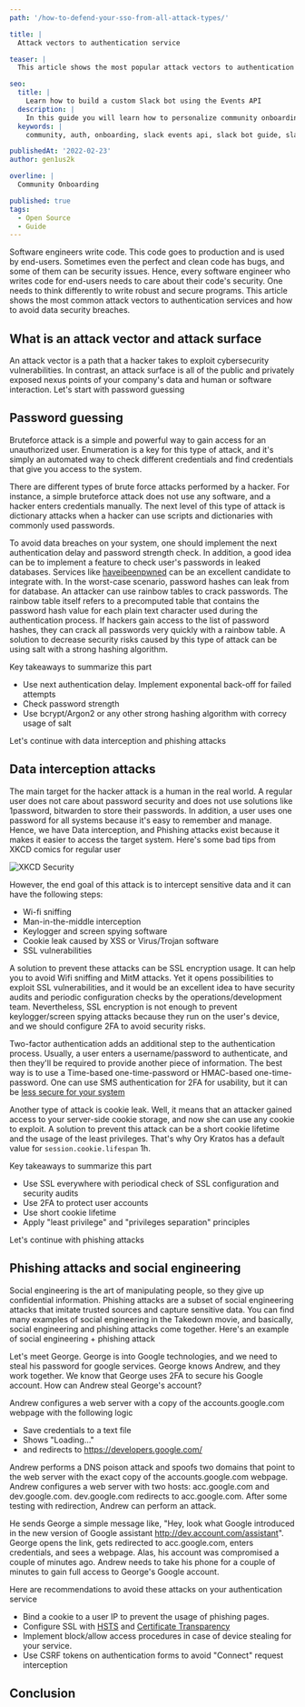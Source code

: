 ```yaml
---
path: '/how-to-defend-your-sso-from-all-attack-types/'

title: |
  Attack vectors to authentication service

teaser: |
  This article shows the most popular attack vectors to authentication service

seo:
  title: |
    Learn how to build a custom Slack bot using the Events API
  description: |
    In this guide you will learn how to personalize community onboarding using a custom built Slack bot and host it on AWS Lambda for free.
  keywords: |
    community, auth, onboarding, slack events api, slack bot guide, slack bot, message bot, custom bot, community building

publishedAt: '2022-02-23'
author: gen1us2k

overline: |
  Community Onboarding

published: true
tags:
  - Open Source
  - Guide
---
```

Software engineers write code. This code goes to production and is used by end-users. Sometimes even the perfect and clean code has bugs, and some of them can be security issues. Hence, every software engineer who writes code for end-users needs to care about their code's security.
One needs to think differently to write robust and secure programs. This article shows the most common attack vectors to authentication services and how to avoid data security breaches.

## What is an attack vector and attack surface
An attack vector is a path that a hacker takes to exploit cybersecurity vulnerabilities. In contrast, an attack surface is all of the public and privately exposed nexus points of your company's data and human or software interaction. Let's start with password guessing

## Password guessing

Bruteforce attack is a simple and powerful way to gain access for an unauthorized user. Enumeration is a key for this type of attack, and it's simply an automated way to check different credentials and find credentials that give you access to the system.

There are different types of brute force attacks performed by a hacker. For instance, a simple bruteforce attack does not use any software, and a hacker enters credentials manually. The next level of this type of attack is dictionary attacks when a hacker can use scripts and dictionaries with commonly used passwords.

To avoid data breaches on your system, one should implement the next authentication delay and password strength check. In addition, a good idea can be to implement a feature to check user's passwords in leaked databases. Services like [haveibeenpwned](https://haveibeenpwned.com/) can be an excellent candidate to integrate with.
In the worst-case scenario, password hashes can leak from for database. An attacker can use rainbow tables to crack passwords. The rainbow table itself refers to a precomputed table that contains the password hash value for each plain text character used during the authentication process. If hackers gain access to the list of password hashes, they can crack all passwords very quickly with a rainbow table. A solution to decrease security risks caused by this type of attack can be using salt with a strong hashing algorithm.

Key takeaways to summarize this part

- Use next authentication delay. Implement exponental back-off for failed attempts
- Check password strength
- Use bcrypt/Argon2 or any other strong hashing algorithm with correcy usage of salt

Let's continue with data interception and phishing attacks

## Data interception attacks

The main target for the hacker attack is a human in the real world. A regular user does not care about password security and does not use solutions like 1password, bitwarden to store their passwords. In addition, a user uses one password for all systems because it's easy to remember and manage. Hence, we have Data interception, and Phishing attacks exist because it makes it easier to access the target system. Here's some bad tips from XKCD comics for regular user

![XKCD Security](https://www.explainxkcd.com/wiki/images/5/56/security_advice.png)

However, the end goal of this attack is to intercept sensitive data and it can have the following steps:

- Wi-fi sniffing
- Man-in-the-middle interception
- Keylogger and screen spying software
- Cookie leak caused by XSS or Virus/Trojan software
- SSL vulnerabilities

A solution to prevent these attacks can be SSL encryption usage. It can help you to avoid Wifi sniffing and MitM attacks. Yet it opens possibilities to exploit SSL vulnerabilities, and it would be an excellent idea to have security audits and periodic configuration checks by the operations/development team. Nevertheless, SSL encryption is not enough to prevent keylogger/screen spying attacks because they run on the user's device, and we should configure 2FA to avoid security risks.

Two-factor authentication adds an additional step to the authentication process. Usually, a user enters a username/password to authenticate, and then they'll be required to provide another piece of information. The best way is to use a Time-based one-time-password or HMAC-based one-time-password. One can use SMS authentication for 2FA for usability, but it can be [less secure for your system](https://securityboulevard.com/2021/12/why-using-sms-authentication-for-2fa-is-not-secure/)

Another type of attack is cookie leak. Well, it means that an attacker gained access to your server-side cookie storage, and now she can use any cookie to exploit. A solution to prevent this attack can be a short cookie lifetime and the usage of the least privileges. That's why Ory Kratos has a default value for `session.cookie.lifespan` 1h.

Key takeaways to summarize this part

- Use SSL everywhere with periodical check of SSL configuration and security audits
- Use 2FA to protect user accounts
- Use short cookie lifetime
- Apply "least privilege" and "privileges separation" principles

Let's continue with phishing attacks

## Phishing attacks and social engineering

Social engineering is the art of manipulating people, so they give up confidential information. Phishing attacks are a subset of social engineering attacks that imitate trusted sources and capture sensitive data. You can find many examples of social engineering in the Takedown movie, and basically, social engineering and phishing attacks come together. Here's an example of social engineering + phishing attack

Let's meet George. George is into Google technologies, and we need to steal his password for google services. George knows Andrew, and they work together. We know that George uses 2FA to secure his Google account. How can Andrew steal George's account?

Andrew configures a web server with a copy of the accounts.google.com webpage with the following logic

- Save credentials to a text file
- Shows "Loading..."
- and redirects to https://developers.google.com/

Andrew performs a DNS poison attack and spoofs two domains that point to the web server with the exact copy of the accounts.google.com webpage.
Andrew configures a web server with two hosts: acc.google.com and dev.google.com. dev.google.com redirects to acc.google.com. After some testing with redirection, Andrew can perform an attack.

He sends George a simple message like, "Hey, look what Google introduced in the new version of Google assistant http://dev.account.com/assistant". George opens the link, gets redirected to acc.google.com, enters credentials, and sees a webpage. Alas, his account was compromised a couple of minutes ago. Andrew needs to take his phone for a couple of minutes to gain full access to George's Google account.

Here are recommendations to avoid these attacks on your authentication service

- Bind a cookie to a user IP to prevent the usage of phishing pages.
- Configure SSL with [HSTS](https://en.wikipedia.org/wiki/HTTP_Strict_Transport_Security) and [Certificate Transparency](https://developer.mozilla.org/en-US/docs/Web/Security/Certificate_Transparency)
- Implement block/allow access procedures in case of device stealing for your service.
- Use CSRF tokens on authentication forms to avoid "Connect" request interception

## Conclusion
